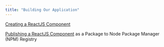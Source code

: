 ```yaml
---
title: "Building Our Application"
---
```


[Creating a ReactJS Component](creating-a-reactjs-component/index.qmd)

[Publishing a ReactJS Component](publishing-a-reactjs-component/index.qmd) as a Package to Node Package Manager (NPM) Registry
